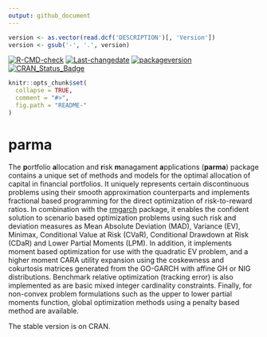 ```yaml
---
output: github_document
---
```


```r
version <- as.vector(read.dcf('DESCRIPTION')[, 'Version'])
version <- gsub('-', '.', version)
```

[![R-CMD-check](https://github.com/alexiosg/parma/workflows/R-CMD-check/badge.svg)](https://github.com/alexiosg/parma/actions)
[![Last-changedate](https://img.shields.io/badge/last%20change-`r gsub('-', '--', Sys.Date())`-yellowgreen.svg)](/commits/master)
[![packageversion](https://img.shields.io/badge/Package%20version-`r version`-orange.svg?style=flat-square)](commits/master)
[![CRAN_Status_Badge](https://www.r-pkg.org/badges/version/parma)](https://cran.r-project.org/package=parma)


```r
knitr::opts_chunk$set(
  collapse = TRUE,
  comment = "#>",
  fig.path = "README-"
)
```

# parma
The **p**ortfolio **a**llocation and **r**isk **m**anagament **a**pplications (**parma**) 
package contains a unique set of methods and models for the optimal allocation of capital in 
financial portfolios. It uniquely represents certain discontinuous problems using their 
smooth approximation counterparts and implements fractional based programming for the 
direct optimization of risk-to-reward ratios. In combination with the 
[rmgarch](https://github.com/alexiosg/rmgarch) package, it enables the confident 
solution to scenario based optimization problems using such risk and deviation 
measures as Mean Absolute Deviation (MAD), Variance (EV), Minimax, Conditional 
Value at Risk (CVaR), Conditional Drawdown at Risk (CDaR) and Lower Partial 
Moments (LPM). In addition, it implements moment based optimization for use with 
the quadratic EV problem, and a higher moment CARA utility expansion using the 
coskewness and cokurtosis matrices generated from the GO-GARCH with affine GH or 
NIG distributions. Benchmark relative optimization (tracking error) is also 
implemented as are basic mixed integer cardinality constraints. Finally, for 
non-convex problem formulations such as the upper to lower partial moments 
function, global optimization methods using a penalty based method are available.

The stable version is on CRAN.
